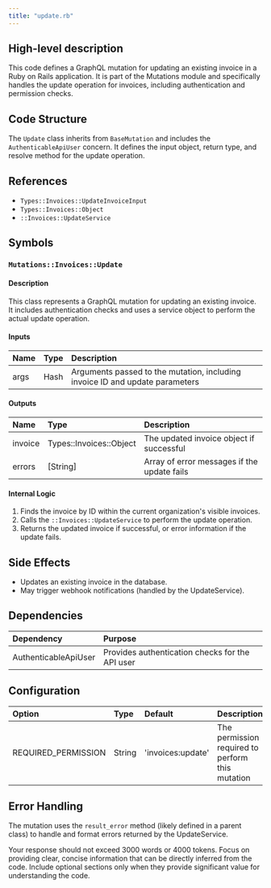 ```yaml
---
title: "update.rb"
---
```


## High-level description
This code defines a GraphQL mutation for updating an existing invoice in a Ruby on Rails application. It is part of the Mutations module and specifically handles the update operation for invoices, including authentication and permission checks.

## Code Structure
The `Update` class inherits from `BaseMutation` and includes the `AuthenticableApiUser` concern. It defines the input object, return type, and resolve method for the update operation.

## References
- `Types::Invoices::UpdateInvoiceInput`
- `Types::Invoices::Object`
- `::Invoices::UpdateService`

## Symbols

### `Mutations::Invoices::Update`
#### Description
This class represents a GraphQL mutation for updating an existing invoice. It includes authentication checks and uses a service object to perform the actual update operation.

#### Inputs
| Name | Type | Description |
|:-----|:-----|:------------|
| args | Hash | Arguments passed to the mutation, including invoice ID and update parameters |

#### Outputs
| Name | Type | Description |
|:-----|:-----|:------------|
| invoice | Types::Invoices::Object | The updated invoice object if successful |
| errors | [String] | Array of error messages if the update fails |

#### Internal Logic
1. Finds the invoice by ID within the current organization's visible invoices.
2. Calls the `::Invoices::UpdateService` to perform the update operation.
3. Returns the updated invoice if successful, or error information if the update fails.

## Side Effects
- Updates an existing invoice in the database.
- May trigger webhook notifications (handled by the UpdateService).

## Dependencies
| Dependency | Purpose |
|:-----------|:--------|
| AuthenticableApiUser | Provides authentication checks for the API user |

## Configuration
| Option | Type | Default | Description |
|:-------|:-----|:--------|:------------|
| REQUIRED_PERMISSION | String | 'invoices:update' | The permission required to perform this mutation |

## Error Handling
The mutation uses the `result_error` method (likely defined in a parent class) to handle and format errors returned by the UpdateService.

Your response should not exceed 3000 words or 4000 tokens. Focus on providing clear, concise information that can be directly inferred from the code. Include optional sections only when they provide significant value for understanding the code.